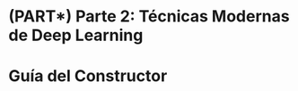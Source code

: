<!-- ::: watermark -->
<!-- <img src="img/aif-logo.png" width="400"/> -->
<!-- ::: -->

# (PART\*) Parte 2: Técnicas Modernas de Deep Learning {-} 

# Guía del Constructor


